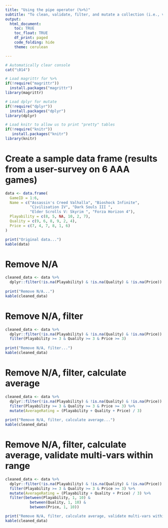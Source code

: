 ```yaml
---
title: "Using the pipe operator (%>%)"
subtitle: "To clean, validate, filter, and mutate a collection (i.e., vector, dataframe)"
output:
  html_document:
    toc: TRUE
    toc_float: TRUE
    df_print: paged
    code_folding: hide
    theme: cerulean

---
```


```r
# Automatically clear console 
cat("\014")
```



```r
# Load magrittr for %>% 
if(!require("magrittr")) 
  install.packages("magrittr")
library(magrittr)

# Load dplyr for mutate
if(!require("dplyr")) 
  install.packages("dplyr")
library(dplyr)

# Load knitr to allow us to print "pretty" tables
if(!require("knitr"))
   install.packages("knitr")
library(knitr)
```

# Create a sample data frame (results from a user-survey on 6 AAA games)

```r
data <- data.frame(
  GameID = 1:6,
  Name = c("Assassin's Creed Valhalla", "Bioshock Infinite", 
           "Civilisation IV", "Dark Souls III ", 
           "Elder Scrolls V: Skyrim ", "Forza Horizon 4"),
  Playability = c(8, 5, NA, 10, 2, 7),
  Quality = c(9, 6, 8, 9, 2, 4),
  Price = c(7, 4, 7, 8, 1, 6)
)

print("Original data...")
kable(data)
```

# Remove N/A

```r
cleaned_data <- data %>%
  dplyr::filter(!is.na(Playability) & !is.na(Quality) & !is.na(Price))  # Remove rows with missing values
 
print("Remove N/A...")
kable(cleaned_data)
```

# Remove N/A, filter

```r
cleaned_data <- data %>%
  dplyr::filter(!is.na(Playability) & !is.na(Quality) & !is.na(Price)) %>%  # Remove rows with missing values
  filter(Playability >= 3 & Quality >= 3 & Price >= 3)                   # Filter out responses where any rating is below 3
  
print("Remove N/A, filter...")
kable(cleaned_data)
```

# Remove N/A, filter, calculate average  

```r
cleaned_data <- data %>%
  dplyr::filter(!is.na(Playability) & !is.na(Quality) & !is.na(Price)) %>%  # Remove rows with missing values
  filter(Playability >= 3 & Quality >= 3 & Price >= 3) %>%                  # Filter out responses where any rating is below 3
  mutate(AverageRating = (Playability + Quality + Price) / 3)            # Calculate average rating for each response
  
print("Remove N/A, filter, calculate average...")
kable(cleaned_data)
```

# Remove N/A, filter, calculate average, validate multi-vars within range

```r
cleaned_data <- data %>%
  dplyr::filter(!is.na(Playability) & !is.na(Quality) & !is.na(Price)) %>%  # Remove rows with missing values
  filter(Playability >= 3 & Quality >= 3 & Price >= 3) %>%                  # Filter out responses where any rating is below 3
  mutate(AverageRating = (Playability + Quality + Price) / 3) %>%           # Calculate average rating for each response
  filter(between(Playability, 1, 10) &
           between(Quality, 1, 10) &
           between(Price, 1, 10))                                           # Validate that all rating values are within the range 1 to 10

print("Remove N/A, filter, calculate average, validate multi-vars within range...")
kable(cleaned_data)
```